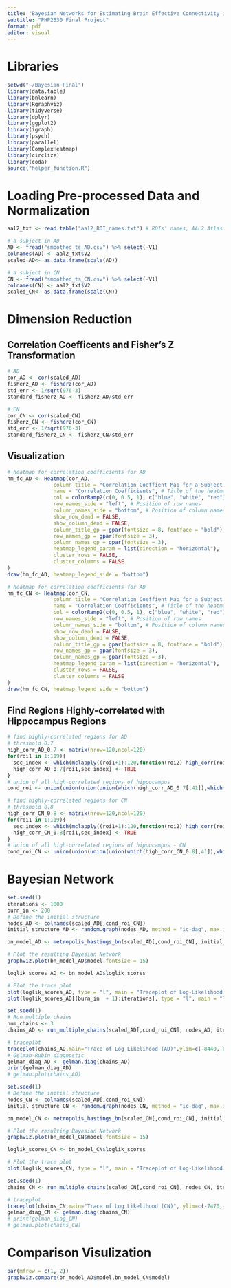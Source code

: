 ```yaml
---
title: "Bayesian Networks for Estimating Brain Effective Connectivity in Resting-State fMRI Data"
subtitle: "PHP2530 Final Project"
format: pdf
editor: visual
---
```

# Libraries

```r
setwd("~/Bayesian Final")
library(data.table)
library(bnlearn)
library(Rgraphviz)
library(tidyverse)
library(dplyr)
library(ggplot2)
library(igraph)
library(psych)
library(parallel)
library(ComplexHeatmap)
library(circlize)
library(coda)
source("helper_function.R")
```

# Loading Pre-processed Data and Normalization

```r
aal2_txt <- read.table("aal2_ROI_names.txt") # ROIs' names, AAL2 Atlas

# a subject in AD
AD <- fread("smoothed_ts_AD.csv") %>% select(-V1)
colnames(AD) <- aal2_txt$V2
scaled_AD<- as.data.frame(scale(AD))

# a subject in CN
CN <- fread("smoothed_ts_CN.csv") %>% select(-V1)
colnames(CN) <- aal2_txt$V2
scaled_CN<- as.data.frame(scale(CN))
```

# Dimension Reduction

## Correlation Coefficents and Fisher's Z Transformation
```r
# AD
cor_AD <- cor(scaled_AD)
fisherz_AD <- fisherz(cor_AD)
std_err <- 1/sqrt(976-3)
standard_fisherz_AD <- fisherz_AD/std_err

# CN
cor_CN <- cor(scaled_CN)
fisherz_CN <- fisherz(cor_CN)
std_err <- 1/sqrt(976-3)
standard_fisherz_CN <- fisherz_CN/std_err
```

## Visualization
```r
# heatmap for correlation coefficients for AD
hm_fc_AD <- Heatmap(cor_AD,
               column_title = "Correlation Coeffient Map for a Subject in AD Group",
               name = "Correlation Coefficients", # Title of the heatmap
               col = colorRamp2(c(0, 0.5, 1), c("blue", "white", "red")), # Color gradient
               row_names_side = "left", # Position of row names
               column_names_side = "bottom", # Position of column names
               show_row_dend = FALSE, 
               show_column_dend = FALSE,
               column_title_gp = gpar(fontsize = 8, fontface = "bold"),
               row_names_gp = gpar(fontsize = 3),
               column_names_gp = gpar(fontsize = 3),
               heatmap_legend_param = list(direction = "horizontal"),
               cluster_rows = FALSE,
               cluster_columns = FALSE
)
draw(hm_fc_AD, heatmap_legend_side = "bottom")
```

```r
# heatmap for correlation coefficients for AD
hm_fc_CN <- Heatmap(cor_CN,
               column_title = "Correlation Coeffient Map for a Subject in CN Group",
               name = "Correlation Coefficients", # Title of the heatmap
               col = colorRamp2(c(0, 0.5, 1), c("blue", "white", "red")), # Color gradient
               row_names_side = "left", # Position of row names
               column_names_side = "bottom", # Position of column names
               show_row_dend = FALSE, 
               show_column_dend = FALSE,
               column_title_gp = gpar(fontsize = 8, fontface = "bold"),
               row_names_gp = gpar(fontsize = 3),
               column_names_gp = gpar(fontsize = 3),
               heatmap_legend_param = list(direction = "horizontal"),
               cluster_rows = FALSE,
               cluster_columns = FALSE
)
draw(hm_fc_CN, heatmap_legend_side = "bottom")
```


## Find Regions Highly-correlated with Hippocampus Regions
```r
# find highly-correlated regions for AD
# threshold 0.7
high_corr_AD_0.7 <- matrix(nrow=120,ncol=120)
for(roi1 in 1:119){
  sec_index <- which(mclapply((roi1+1):120,function(roi2) high_corr(roi1,roi2, standard_fisherz_AD,threshold=0.7,std_err=std_err))<=0.05)
  high_corr_AD_0.7[roi1,sec_index] <- TRUE
}
# union of all high-correlated regions of hippocampus
cond_roi <- union(union(union(union(which(high_corr_AD_0.7[,41]),which(high_corr_AD_0.7[,42])),which(high_corr_AD_0.7[,43])),which(high_corr_AD_0.7[,44])),41:44)
```


```r
# find highly-correlated regions for CN
# threshold 0.8
high_corr_CN_0.8 <- matrix(nrow=120,ncol=120)
for(roi1 in 1:119){
  sec_index <- which(mclapply((roi1+1):120,function(roi2) high_corr(roi1,roi2, standard_fisherz_CN,threshold=0.8,std_err=std_err))<=0.05)
  high_corr_CN_0.8[roi1,sec_index] <- TRUE
}
# union of all high-correlated regions of hippocampus - CN
cond_roi_CN <- union(union(union(union(which(high_corr_CN_0.8[,41]),which(high_corr_CN_0.8[,42])),which(high_corr_CN_0.8[,43])),which(high_corr_CN_0.8[,44])),41:44)
```



# Bayesian Network
```r
set.seed(1)
iterations <- 1000
burn_in <- 200
# Define the initial structure
nodes_AD <- colnames(scaled_AD[,cond_roi_CN])
initial_structure_AD <- random.graph(nodes_AD, method = "ic-dag", max.in.degree = 2) # uniform - flat prior

bn_model_AD <- metropolis_hastings_bn(scaled_AD[,cond_roi_CN], initial_structure_AD,iterations)

# Plot the resulting Bayesian Network
graphviz.plot(bn_model_AD$model,fontsize = 15)
```

```r
loglik_scores_AD <- bn_model_AD$loglik_scores

# Plot the trace plot
plot(loglik_scores_AD, type = "l", main = "Traceplot of Log-Likelihood Scores (AD)", xlab = "Iteration", ylab = "Log-Likelihood Score")
plot(loglik_scores_AD[(burn_in  + 1):iterations], type = "l", main = "Traceplot of Log-Likelihood Scores (AD), Post Burn-In Period", xlab = "Iteration", ylab = "Log-Likelihood Score",ylim=c(-8440,-8430))
```

```r
set.seed(1)
# Run multiple chains
num_chains <- 3
chains_AD <- run_multiple_chains(scaled_AD[,cond_roi_CN], nodes_AD, iterations, num_chains, burn_in)

# traceplot
traceplot(chains_AD,main="Trace of Log Likelihood (AD)",ylim=c(-8440,-8425))
# Gelman-Rubin diagnostic
gelman_diag_AD <- gelman.diag(chains_AD)
print(gelman_diag_AD)
# gelman.plot(chains_AD)
```


```r
set.seed(1)
# Define the initial structure
nodes_CN <- colnames(scaled_AD[,cond_roi_CN])
initial_structure_CN <- random.graph(nodes_CN, method = "ic-dag", max.in.degree = 2)

bn_model_CN <- metropolis_hastings_bn(scaled_CN[,cond_roi_CN], initial_structure_CN,1000)

# Plot the resulting Bayesian Network
graphviz.plot(bn_model_CN$model,fontsize = 15)
```
```r
loglik_scores_CN <- bn_model_CN$loglik_scores

# Plot the trace plot
plot(loglik_scores_CN, type = "l", main = "Traceplot of Log-Likelihood Scores (CN)", xlab = "Iteration", ylab = "Log-Likelihood Score")
```

```r
set.seed(1)
chains_CN <- run_multiple_chains(scaled_CN[,cond_roi_CN], nodes_CN, iterations, num_chains, burn_in=200)

# traceplot
traceplot(chains_CN,main="Trace of Log Likelihood (CN)", ylim=c(-7470,-7455))
gelman_diag_CN <- gelman.diag(chains_CN)
# print(gelman_diag_CN)
# gelman.plot(chains_CN)
```

# Comparison Visulization
```r
par(mfrow = c(1, 2))
graphviz.compare(bn_model_AD$model,bn_model_CN$model)
```


